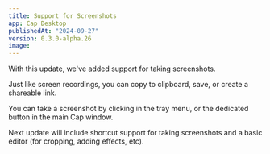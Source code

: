 ```yaml
---
title: Support for Screenshots 
app: Cap Desktop
publishedAt: "2024-09-27"
version: 0.3.0-alpha.26
image:
---
```


With this update, we've added support for taking screenshots.

Just like screen recordings, you can copy to clipboard, save, or create a shareable link.

You can take a screenshot by clicking in the tray menu, or the dedicated button in the main Cap window.

Next update will include shortcut support for taking screenshots and a basic editor (for cropping, adding effects, etc).